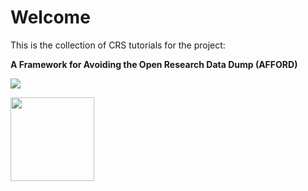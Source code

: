  

# Welcome {.unnumbered}

This is the collection of CRS tutorials for the project:

**A Framework for Avoiding the Open Research Data Dump (AFFORD)**

![](images/Logo_AFFORD_col.svg){fig-align="left"}

![](logos/Logo_CRS_col.svg){fig-align="left" width="134"}
